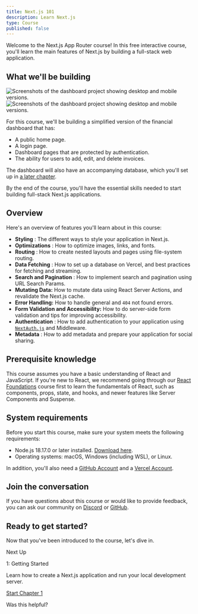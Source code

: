 ```yaml
---
title: Next.js 101
description: Learn Next.js
type: Course
published: false
---
```


Welcome to the Next.js App Router course! In this free interactive course,
you'll learn the main features of Next.js by building a full-stack web
application.

## What we'll be building

![Screenshots of the dashboard project showing desktop and mobile
versions.](/_next/image?url=%2Flearn%2Flight%2Fdashboard.png&w=3840&q=75)![Screenshots
of the dashboard project showing desktop and mobile
versions.](/_next/image?url=%2Flearn%2Fdark%2Fdashboard.png&w=3840&q=75)

For this course, we'll be building a simplified version of the financial
dashboard that has:

- A public home page.
- A login page.
- Dashboard pages that are protected by authentication.
- The ability for users to add, edit, and delete invoices.

The dashboard will also have an accompanying database, which you'll set up in
[a later chapter](/learn/dashboard-app/setting-up-your-database).

By the end of the course, you'll have the essential skills needed to start
building full-stack Next.js applications.

## Overview

Here's an overview of features you'll learn about in this course:

- **Styling** : The different ways to style your application in Next.js.
- **Optimizations** : How to optimize images, links, and fonts.
- **Routing** : How to create nested layouts and pages using file-system routing.
- **Data Fetching** : How to set up a database on Vercel, and best practices for fetching and streaming.
- **Search and Pagination** : How to implement search and pagination using URL Search Params.
- **Mutating Data:** How to mutate data using React Server Actions, and revalidate the Next.js cache.
- **Error Handling:** How to handle general and `404` not found errors.
- **Form Validation and Accessibility:** How to do server-side form validation and tips for improving accessibility.
- **Authentication** : How to add authentication to your application using [`NextAuth.js`](https://next-auth.js.org/) and Middleware.
- **Metadata** : How to add metadata and prepare your application for social sharing.

## Prerequisite knowledge

This course assumes you have a basic understanding of React and JavaScript. If
you're new to React, we recommend going through our [React
Foundations](/learn/react-foundations) course first to learn the fundamentals
of React, such as components, props, state, and hooks, and newer features like
Server Components and Suspense.

## System requirements

Before you start this course, make sure your system meets the following
requirements:

- Node.js 18.17.0 or later installed. [Download here](https://nodejs.org/en).
- Operating systems: macOS, Windows (including WSL), or Linux.

In addition, you'll also need a [GitHub Account](https://github.com/join/) and
a [Vercel Account](https://vercel.com/signup).

## Join the conversation

If you have questions about this course or would like to provide feedback, you
can ask our community on [Discord](https://discord.com/invite/Q3AsD4efFC) or
[GitHub](https://github.com/vercel/next-learn).

## Ready to get started?

Now that you've been introduced to the course, let's dive in.

Next Up

1: Getting Started

Learn how to create a Next.js application and run your local development
server.

[Start Chapter 1](/learn/dashboard-app/getting-started)

Was this helpful?

